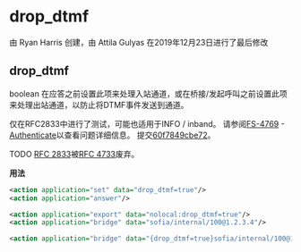 # drop_dtmf 

由 Ryan Harris 创建，由 Attila Gulyas 在2019年12月23日进行了最后修改

## drop_dtmf

boolean 在应答之前设置此项来处理入站通道，或在桥接/发起呼叫之前设置此项来处理出站通道，以防止将DTMF事件发送到通道。

仅在RFC2833中进行了测试，可能也适用于INFO / inband。 请参阅[FS-4769](https://freeswitch.org/jira/browse/FS-4769?src=confmacro) -[Authenticate](https://freeswitch.org/confluence/plugins/servlet/applinks/oauth/login-dance/authorize?applicationLinkID=c4b15fa3-ad57-3c05-af05-8c167cb92266)以查看问题详细信息。 提交[60f7849cbe72](https://freeswitch.org/stash/projects/FS/repos/freeswitch/commits/60f7849cbe72)。

TODO [RFC 2833](https://tools.ietf.org/html/rfc2833)被[RFC 4733](https://tools.ietf.org/html/rfc4733)废弃。

**用法**

```xml
<action application="set" data="drop_dtmf=true"/>
<action application="answer"/>
```

```xml
<action application="export" data="nolocal:drop_dtmf=true"/>
<action application="bridge" data="sofia/internal/100@1.2.3.4"/>
```

```xml
<action application="bridge" data="{drop_dtmf=true}sofia/internal/100@1.2.3.4"/>
```